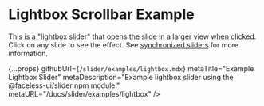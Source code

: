 
# Lightbox Scrollbar Example

This is a "lightbox slider" that opens the slide in a larger view when clicked. Click on any slide to see the effect. See [synchronized sliders](/docs/slider/setup#sync) for more information.

<LightboxSliderExample />

  {...props}
  githubUrl={`/slider/examples/lightbox.mdx`}
  metaTitle="Example Lightbox Slider"
  metaDescription="Example lightbox slider using the @faceless-ui/slider npm module."
  metaURL="/docs/slider/examples/lightbox"
/>

